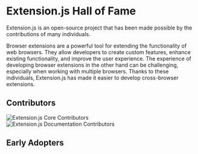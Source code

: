 
<AvatarImage icon="extension" />

# Extension.js Hall of Fame

Extension.js is an open-source project that has been made possible by the contributions of many individuals.

Browser extensions are a powerful tool for extending the functionality of web browsers. They allow developers to create custom features, enhance existing functionality, and improve the user experience. The experience of developing browser extensions in the other hand can be challenging, especially when working with multiple browsers. Thanks to these individuals, Extension.js has made it easier to develop cross-browser extensions.

## Contributors

<img
  src="https://contrib.rocks/image?repo=extension-js/extension.js"
  alt="Extension.js Core Contributors"
/>
<img
  src="https://contrib.rocks/image?repo=extension-js/docs"
  alt="Extension.js Documentation Contributors"
/>

## Early Adopters
